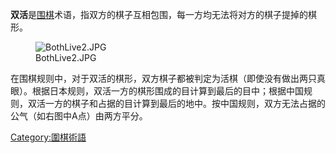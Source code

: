 {{noteTA
|T=zh-cn:双活; zh-tw:雙活; zh-hk:雙活;
}}

{{Unreferenced|time=2016-09-22T03:35:11+00:00}}
'''双活'''是[[围棋|围棋]]术语，指双方的棋子互相包围，每一方均无法将对方的棋子提掉的棋形。

[[File:BothLive2.JPG|frame]]

在围棋规则中，对于双活的棋形，双方棋子都被判定为活棋（即使没有做出两只真眼）。根据日本规则，双活一方的棋形围成的目计算到最后的目中；根据中国规则，双活一方的棋子和占据的目计算到最后的地中。按中国规则，双方无法占据的公气（如右图中A点）由两方平分。

{{圍棋術語}}
{{go-stub}}
[[Category:圍棋術語|Category:圍棋術語]]